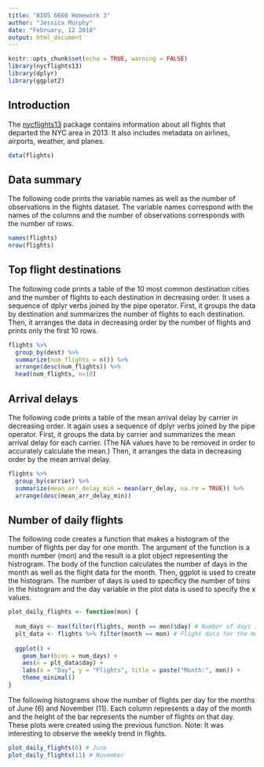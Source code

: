 ---
title: "BIOS 6660 Homework 3"
author: "Jessica Murphy"
date: "February, 12 2018"
output: html_document
---

```{r setup, include=FALSE}
knitr::opts_chunk$set(echo = TRUE, warning = FALSE)
library(nycflights13)
library(dplyr)
library(ggplot2)
```


## Introduction

The [nycflights13](https://cran.r-project.org/package=nycflights13) package contains information about all flights that departed the NYC area in 2013. It also includes metadata on airlines, airports, weather, and planes.


```{r load_data}
data(flights)
```


## Data summary

The following code prints the variable names as well as the number of observations in the flights dataset. The variable names correspond with the names of the columns and the number of observations corresponds with the number of rows.


```{r summarize_data}
names(flights)
nrow(flights)
```


## Top flight destinations

The following code prints a table of the 10 most common destination cities and the number of flights to each destination in decreasing order. It uses a sequence of dplyr verbs joined by the pipe operator. First, it groups the data by destination and summarizes the number of flights to each destination. Then, it arranges the data in decreasing order by the number of flights and prints only the first 10 rows.


```{r top_dest}
flights %>%
  group_by(dest) %>%
  summarize(num_flights = n()) %>%
  arrange(desc(num_flights)) %>%
  head(num_flights, n=10)
```


## Arrival delays

The following code prints a table of the mean arrival delay by carrier in decreasing order. It again uses a sequence of dplyr verbs joined by the pipe operator. First, it groups the data by carrier and summarizes the mean arrival delay for each carrier. (The NA values have to be removed in order to accurately calculate the mean.) Then, it arranges the data in decreasing order by the mean arrival delay.


```{r delays}
flights %>%
  group_by(carrier) %>%
  summarize(mean_arr_delay_min = mean(arr_delay, na.rm = TRUE)) %>%
  arrange(desc(mean_arr_delay_min))
```


## Number of daily flights

The following code creates a function that makes a histogram of the number of flights per day for one month. The argument of the function is a month number (mon) and the result is a plot object representing the histrogram. The body of the function calculates the number of days in the month as well as the flight data for the month. Then, ggplot is used to create the histogram. The number of days is used to specificy the number of bins in the histogram and the day variable in the plot data is used to specify the x values.    


```{r daily_flights}
plot_daily_flights <- function(mon) {
  
  num_days <- max(filter(flights, month == mon)$day) # Number of days in the month
  plt_data <- flights %>% filter(month == mon) # Flight data for the month
  
  ggplot() +
    geom_bar(bins = num_days) +
    aes(x = plt_data$day) +
    labs(x = "Day", y = "Flights", title = paste("Month:", mon)) +
    theme_minimal()
}
```


The following histograms show the number of flights per day for the months of June (6) and November (11). Each column represents a day of the month and the height of the bar represents the number of flights on that day. These plots were created using the previous function. Note: It was interesting to observe the weekly trend in flights.


```{r plots, echo = FALSE}
plot_daily_flights(6) # June
plot_daily_flights(11) # November
```

